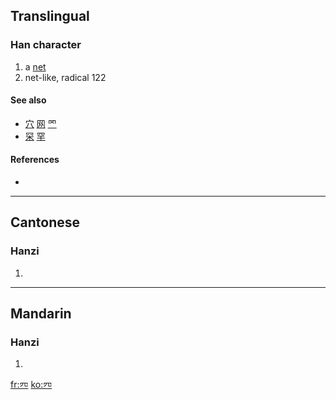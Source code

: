 {{also|穴|四|罓}}
==Translingual==

===Han character===
{{Han char|rn=14|rad=冖|as=02|sn=4|four=|canj=月金 (BC)|ids=⿱[[冖]][[儿]]}}

# a [[net]]
# net-like, radical 122

====See also====
* [[穴]] [[网]] [[罓]]
* [[罙]] [[罕]] 

====References====
* {{Han ref|kx=0130.151|uh=34C1|ud=13505}}

----

==Cantonese==

===Hanzi===
{{yue-hanzi|jyut=|y=mong5}}

# {{defn|Cantonese|sort=冖02}}

----

==Mandarin==

===Hanzi===
{{cmn-hanzi|pin=[[wǎng]] ([[wang3]])|wg=wang<sup>3</sup>}}

# {{defn|Mandarin|sort=冖02}}

[[fr:㓁]]
[[ko:㓁]]